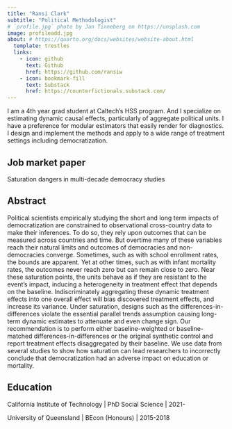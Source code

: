 ```yaml
---
title: "Ransi Clark"
subtitle: "Political Methodologist"
# `profile.jpg` photo by Jan Tinneberg on https://unsplash.com
image: profileadd.jpg
about: # https://quarto.org/docs/websites/website-about.html
  template: trestles
  links:
    - icon: github
      text: Github
      href: https://github.com/ransiw
    - icon: bookmark-fill
      text: Substack
      href: https://counterfictionals.substack.com/
---
```


I am a 4th year grad student at Caltech's HSS program. And I specialize on estimating dynamic causal effects, particularly of aggregate political units. I have a preference for modular estimators that easily render for diagnostics. I design and implement the methods and apply to a wide range of treatment settings including democratization.

## Job market paper

Saturation dangers in multi-decade democracy studies

::: {.callout-caution collapse="true" icon=false appearance="simple"}
## Abstract

Political scientists empirically studying the short and long term impacts of democratization are constrained to observational cross-country data to make their inferences. To do so, they rely upon outcomes that can be measured across countries and time. But overtime many of these variables reach their natural limits and outcomes of democracies and non-democracies converge. Sometimes, such as with school enrollment rates, the bounds are apparent. Yet at other times, such as with infant mortality rates, the outcomes never reach zero but can remain close to zero. Near these saturation points, the units behave as if they are resistant to the event's impact, inducing a heterogeneity in treatment effect that depends on the baseline. Indiscriminately aggregating these dynamic treatment effects into one overall effect will bias discovered treatment effects, and increase its variance. Under saturation, designs such as the differences-in-differences violate the essential parallel trends assumption causing long-term dynamic estimates to attenuate and even change sign. Our recommendation is to perform either baseline-weighted or baseline-matched differences-in-differences or the original synthetic control and report treatment effects disaggregated by their baseline. We use data from several studies to show how saturation can lead researchers to incorrectly conclude that democratization had an adverse impact on education or mortality.
:::


## Education

California Institute of Technology \| PhD Social Science \| 2021-

University of Queensland \| BEcon (Honours) \| 2015-2018

